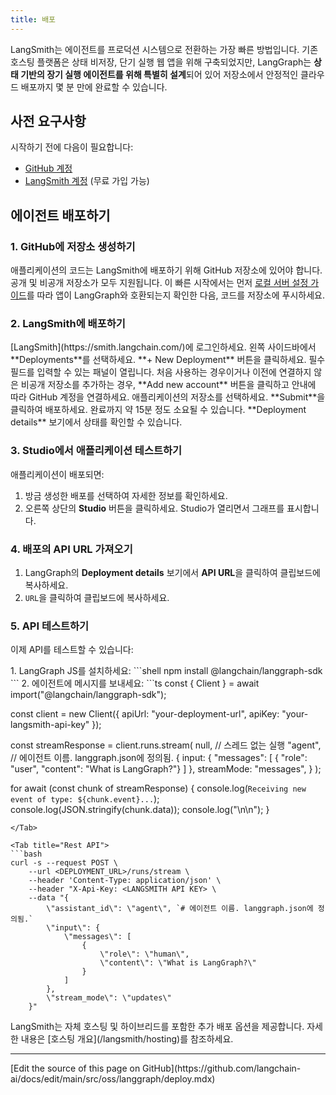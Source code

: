 ```yaml
---
title: 배포
---
```



<AlphaCallout />

LangSmith는 에이전트를 프로덕션 시스템으로 전환하는 가장 빠른 방법입니다. 기존 호스팅 플랫폼은 상태 비저장, 단기 실행 웹 앱을 위해 구축되었지만, LangGraph는 **상태 기반의 장기 실행 에이전트를 위해 특별히 설계**되어 있어 저장소에서 안정적인 클라우드 배포까지 몇 분 만에 완료할 수 있습니다.

## 사전 요구사항

시작하기 전에 다음이 필요합니다:

* [GitHub 계정](https://github.com/)
* [LangSmith 계정](https://smith.langchain.com/) (무료 가입 가능)

## 에이전트 배포하기

### 1. GitHub에 저장소 생성하기

애플리케이션의 코드는 LangSmith에 배포하기 위해 GitHub 저장소에 있어야 합니다. 공개 및 비공개 저장소가 모두 지원됩니다. 이 빠른 시작에서는 먼저 [로컬 서버 설정 가이드](/oss/javascript/langgraph/studio#setup-local-langgraph-server)를 따라 앱이 LangGraph와 호환되는지 확인한 다음, 코드를 저장소에 푸시하세요.

### 2. LangSmith에 배포하기

<Steps>
<Step title="LangSmith Deployments로 이동">
    [LangSmith](https://smith.langchain.com/)에 로그인하세요. 왼쪽 사이드바에서 **Deployments**를 선택하세요.
</Step>
<Step title="새 배포 생성">
    **+ New Deployment** 버튼을 클릭하세요. 필수 필드를 입력할 수 있는 패널이 열립니다.
</Step>
<Step title="저장소 연결">
    처음 사용하는 경우이거나 이전에 연결하지 않은 비공개 저장소를 추가하는 경우, **Add new account** 버튼을 클릭하고 안내에 따라 GitHub 계정을 연결하세요.
</Step>
<Step title="저장소 배포">
    애플리케이션의 저장소를 선택하세요. **Submit**을 클릭하여 배포하세요. 완료까지 약 15분 정도 소요될 수 있습니다. **Deployment details** 보기에서 상태를 확인할 수 있습니다.
</Step>
</Steps>

### 3. Studio에서 애플리케이션 테스트하기

애플리케이션이 배포되면:

1. 방금 생성한 배포를 선택하여 자세한 정보를 확인하세요.
2. 오른쪽 상단의 **Studio** 버튼을 클릭하세요. Studio가 열리면서 그래프를 표시합니다.

### 4. 배포의 API URL 가져오기

1. LangGraph의 **Deployment details** 보기에서 **API URL**을 클릭하여 클립보드에 복사하세요.
2. `URL`을 클릭하여 클립보드에 복사하세요.

### 5. API 테스트하기

이제 API를 테스트할 수 있습니다:

<Tabs>

<Tab title="JavaScript">
1. LangGraph JS를 설치하세요:
```shell
npm install @langchain/langgraph-sdk
```
2. 에이전트에 메시지를 보내세요:
```ts
const { Client } = await import("@langchain/langgraph-sdk");

const client = new Client({ apiUrl: "your-deployment-url", apiKey: "your-langsmith-api-key" });

const streamResponse = client.runs.stream(
    null,    // 스레드 없는 실행
    "agent", // 에이전트 이름. langgraph.json에 정의됨.
    {
        input: {
            "messages": [
                { "role": "user", "content": "What is LangGraph?"}
            ]
        },
        streamMode: "messages",
    }
);

for await (const chunk of streamResponse) {
    console.log(`Receiving new event of type: ${chunk.event}...`);
    console.log(JSON.stringify(chunk.data));
    console.log("\n\n");
}
```
</Tab>

<Tab title="Rest API">
```bash
curl -s --request POST \
    --url <DEPLOYMENT_URL>/runs/stream \
    --header 'Content-Type: application/json' \
    --header "X-Api-Key: <LANGSMITH API KEY> \
    --data "{
        \"assistant_id\": \"agent\", `# 에이전트 이름. langgraph.json에 정의됨.`
        \"input\": {
            \"messages\": [
                {
                    \"role\": \"human\",
                    \"content\": \"What is LangGraph?\"
                }
            ]
        },
        \"stream_mode\": \"updates\"
    }"
```
</Tab>
</Tabs>

<Tip>
LangSmith는 자체 호스팅 및 하이브리드를 포함한 추가 배포 옵션을 제공합니다. 자세한 내용은 [호스팅 개요](/langsmith/hosting)를 참조하세요.
</Tip>

---

<Callout icon="pen-to-square" iconType="regular">
  [Edit the source of this page on GitHub](https://github.com/langchain-ai/docs/edit/main/src/oss/langgraph/deploy.mdx)
</Callout>
